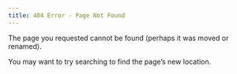 ```yaml
---
title: 404 Error - Page Not Found
---
```


The page you requested cannot be found (perhaps it was moved or renamed).

You may want to try searching to find the page's new location.